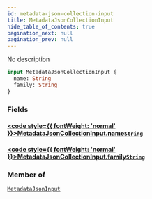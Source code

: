 ```yaml
---
id: metadata-json-collection-input
title: MetadataJsonCollectionInput
hide_table_of_contents: true
pagination_next: null
pagination_prev: null
---
```








No description

```graphql
input MetadataJsonCollectionInput {
  name: String
  family: String
}
```


### Fields

#### [<code style={{ fontWeight: 'normal' }}>MetadataJsonCollectionInput.<b>name</b></code>](#)<Bullet />[`String`](/scalars/string) <Badge class="secondary" text="scalar"/>
> 
> 

#### [<code style={{ fontWeight: 'normal' }}>MetadataJsonCollectionInput.<b>family</b></code>](#)<Bullet />[`String`](/scalars/string) <Badge class="secondary" text="scalar"/>
> 
> 



### Member of

[`MetadataJsonInput`](/inputs/metadata-json-input)  <Badge class="secondary" text="input"/>



